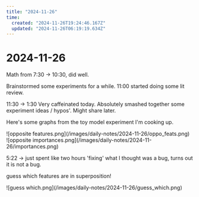 ```yaml
---
title: "2024-11-26"
time:
  created: "2024-11-26T19:24:46.167Z"
  updated: "2024-11-26T06:19:19.634Z"
---
```


# 2024-11-26

<div className="mt-5 mb-5">
  <SummerDaysGraph day={"2024-11-26"}/>
</div>

Math from 7:30 -> 10:30, did well. 

Brainstormed some experiments for a while. 
11:00 started doing some lit review. 

11:30 -> 1:30 Very caffeinated today. Absolutely smashed together some experiment ideas / hypos'. Might share later. 

Here's some graphs from the toy model experiment I'm cooking up. 

<div className="flex flex-row w-full h-[560px] mt-10 mb-96">
	![opposite features.png](/images/daily-notes/2024-11-26/oppo_feats.png)
</div>

<div className="flex flex-row w-full h-64 mt-32 mb-96">
	![opposite importances.png](/images/daily-notes/2024-11-26/importances.png)
</div>

5:22 -> just spent like two hours 'fixing' what I thought was a bug, turns out it is not a bug. 

guess which features are in superposition!

<div className="flex flex-row w-full h-10 mt-10 mb-96">
	![guess which.png](/images/daily-notes/2024-11-26/guess_which.png)
</div>
